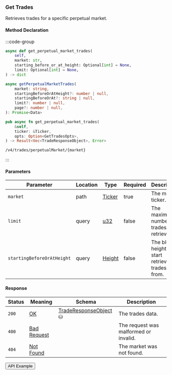 
### Get Trades

Retrieves trades for a specific perpetual market.

#### Method Declaration

:::code-group

```python [Python]
async def get_perpetual_market_trades(
    self,
    market: str,
    starting_before_or_at_height: Optional[int] = None,
    limit: Optional[int] = None,
) -> dict
```

```typescript [TypeScript]
async getPerpetualMarketTrades(
    market: string,
    startingBeforeOrAtHeight?: number | null,
    startingBeforeOrAt?: string | null,
    limit?: number | null,
    page?: number | null,
): Promise<Data>
```

```rust [Rust]
pub async fn get_perpetual_market_trades(
    &self,
    ticker: &Ticker,
    opts: Option<GetTradesOpts>,
) -> Result<Vec<TradeResponseObject>, Error>
```

```url [API]
/v4/trades/perpetualMarket/{market}
```

:::

#### Parameters

| Parameter                  | Location | Type     | Required | Description                                       |
| -------------------------- | -------- | -------- | -------- | ------------------------------------------------- |
| `market`                   | path     | [Ticker] | true     | The market ticker.                                |
| `limit`                    | query    | [u32]    | false    | The maximum number of trades to retrieve.         |
| `startingBeforeOrAtHeight` | query    | [Height] | false    | The block height to start retrieving trades from. |

#### Response

| Status | Meaning       | Schema                  | Description                           |
| ------ | ------------- | ----------------------- | ------------------------------------- |
| `200`  | [OK]          | [TradeResponseObject] ⛁ | The trades data.                      |
| `400`  | [Bad Request] |                         | The request was malformed or invalid. |
| `404`  | [Not Found]   |                         | The market was not found.             |

<Button href="https://indexer.v4testnet.dydx.exchange/v4/trades/perpetualMarket/BTC-USD">
  API Example
</Button>

[Ticker]: /types/ticker
[u32]: /types/u32
[Height]: /types/height
[TradeResponseObject]: /types/trade_response_object
[OK]: /types/ok
[Bad Request]: /types/bad-request
[Not Found]: /types/not-found
